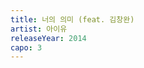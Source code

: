```yaml
---
title: 너의 의미 (feat. 김창완)
artist: 아이유
releaseYear: 2014
capo: 3
---
```


<ScoreWrapper>
  <ScorePhrase
    phrase={{
      lyrics: '(전주)',
      chordList: [
        { name: 'C', position: 0 },
        { name: 'Em', position: 4 },
        { name: 'G', position: 8 },
        { name: 'C', position: 12 },
      ],
    }}
  />
  <ScorePhrase
    phrase={{
      lyrics: '너의 그 한 마디 말도 그 웃음도',
      chordList: [
        { name: 'C', position: 0 },
        { name: 'G', position: 5 },
        { name: 'F', position: 11 },
      ],
    }}
  />
  <ScorePhrase
    phrase={{
      lyrics: '나에겐 커다란 의미',
      chordList: [
        { name: 'Am', position: 0 },
        { name: 'C', position: 5 },
        { name: 'G', position: 9 },
      ],
    }}
  />
  <ScorePhrase
    phrase={{
      lyrics: '너의 그 작은 눈빛도 쓸쓸한 뒷모습도',
      chordList: [
        { name: 'C', position: 0 },
        { name: 'G', position: 5 },
        { name: 'F', position: 10 },
      ],
    }}
  />
  <ScorePhrase
    phrase={{
      lyrics: '나에겐 힘겨운 약속',
      chordList: [
        { name: 'Am', position: 0 },
        { name: 'C', position: 5 },
        { name: 'G', position: 9 },
      ],
    }}
  />
  <ScorePhrase
    phrase={{
      lyrics: '너의 모든 것은 내게로 와',
      chordList: [
        { name: 'F', position: 0 },
        { name: 'G', position: 13 },
      ],
    }}
  />
  <ScorePhrase
    phrase={{
      lyrics: '풀리지 않는 수수께끼가 되네',
      chordList: [
        { name: 'F', position: 0 },
        { name: 'G', position: 15 },
      ],
    }}
  />
  <ScorePhrase
    phrase={{
      lyrics: '슬픔은 간이역에 코스모스로 피고',
      chordList: [
        { name: 'Am', position: 0 },
        { name: 'F', position: 9 },
      ],
    }}
  />
  <ScorePhrase
    phrase={{
      lyrics: '스쳐 불어온 넌 향긋한 바람',
      chordList: [
        { name: 'C', position: 1 },
        { name: 'G', position: 11 },
      ],
    }}
  />
  <ScorePhrase
    phrase={{
      lyrics: '나 이제 뭉게구름 위에 성을 짓고',
      chordList: [
        { name: 'Am', position: 0 },
        { name: 'F', position: 13 },
      ],
    }}
  />
  <ScorePhrase
    phrase={{
      lyrics: '널 향해 창을 내리 바람 드는 창을',
      chordList: [
        { name: 'C', position: 2 },
        { name: 'G', position: 14 },
      ],
    }}
  />
  <ScorePhrase
    phrase={{
      lyrics: ' (이렇게 상처를 받기도 하는구나.)',
      chordList: [{ name: 'F', position: 0 }],
    }}
  />
  <ScorePhrase
    phrase={{
      lyrics: '너의 그 한 마디 말도 그 웃음도',
      chordList: [
        { name: 'C', position: 0 },
        { name: 'G', position: 5 },
        { name: 'F', position: 11 },
      ],
    }}
  />
  <ScorePhrase
    phrase={{
      lyrics: '나에겐 커다란 의미',
      chordList: [
        { name: 'Am', position: 0 },
        { name: 'C', position: 5 },
        { name: 'G', position: 9 },
      ],
    }}
  />
  <ScorePhrase
    phrase={{
      lyrics: '너의 그 작은 눈빛도 쓸쓸한 뒷모습도',
      chordList: [
        { name: 'C', position: 0 },
        { name: 'G', position: 5 },
        { name: 'F', position: 10 },
      ],
    }}
  />
  <ScorePhrase
    phrase={{
      lyrics: '나에겐 힘겨운 약속',
      chordList: [
        { name: 'Am', position: 0 },
        { name: 'C', position: 5 },
        { name: 'G', position: 9 },
      ],
    }}
  />
  <ScorePhrase
    phrase={{
      lyrics: '너의 모든 것은 내게로 와',
      chordList: [
        { name: 'F', position: 0 },
        { name: 'G', position: 13 },
      ],
    }}
  />
  <ScorePhrase
    phrase={{
      lyrics: '풀리지 않는 수수께끼가 되네',
      chordList: [
        { name: 'F', position: 0 },
        { name: 'G', position: 15 },
      ],
    }}
  />
  <ScorePhrase
    phrase={{
      lyrics: '슬픔은 간이역에 코스모스로 피고',
      chordList: [
        { name: 'Am', position: 0 },
        { name: 'F', position: 9 },
      ],
    }}
  />
  <ScorePhrase
    phrase={{
      lyrics: '스쳐 불어온 넌 향긋한 바람',
      chordList: [
        { name: 'C', position: 1 },
        { name: 'G', position: 11 },
      ],
    }}
  />
  <ScorePhrase
    phrase={{
      lyrics: '나 이제 뭉게구름 위에 성을 짓고',
      chordList: [
        { name: 'Am', position: 0 },
        { name: 'F', position: 13 },
      ],
    }}
  />
  <ScorePhrase
    phrase={{
      lyrics: '널 향해 창을 내리 바람 드는 창을',
      chordList: [
        { name: 'C', position: 2 },
        { name: 'G', position: 14 },
      ],
    }}
  />
  <ScorePhrase
    phrase={{
      lyrics: '슬픔은 간이역에 코스모스로 피고',
      chordList: [
        { name: 'Am', position: 0 },
        { name: 'F', position: 9 },
      ],
    }}
  />
  <ScorePhrase
    phrase={{
      lyrics: '스쳐 불어온 넌 향긋한 바람',
      chordList: [
        { name: 'C', position: 1 },
        { name: 'G', position: 11 },
      ],
    }}
  />
  <ScorePhrase
    phrase={{
      lyrics: '나 이제 뭉게구름 위에 성을 짓고',
      chordList: [
        { name: 'Am', position: 0 },
        { name: 'F', position: 13 },
      ],
    }}
  />
  <ScorePhrase
    phrase={{
      lyrics: '널 향해 창을 내리 바람 드는 창을',
      chordList: [
        { name: 'C', position: 2 },
        { name: 'G', position: 14 },
      ],
    }}
  />
  <ScorePhrase
    phrase={{
      lyrics: '너의 그 한 마디 말도 그 웃음도',
      chordList: [
        { name: 'C', position: 0 },
        { name: 'G', position: 5 },
        { name: 'F', position: 11 },
      ],
    }}
  />
  <ScorePhrase
    phrase={{
      lyrics: '나에겐 커다란 의미',
      chordList: [
        { name: 'Am', position: 0 },
        { name: 'C', position: 5 },
        { name: 'G', position: 9 },
      ],
    }}
  />
  <ScorePhrase
    phrase={{
      lyrics: '너의 그 작은 눈빛도 쓸쓸한 뒷모습도',
      chordList: [
        { name: 'C', position: 0 },
        { name: 'G', position: 5 },
        { name: 'F', position: 10 },
      ],
    }}
  />
  <ScorePhrase
    phrase={{
      lyrics: '나에겐 힘겨운 약속',
      chordList: [
        { name: 'Am', position: 0 },
        { name: 'C', position: 5 },
        { name: 'G', position: 9 },
      ],
    }}
  />
  <ScorePhrase
    phrase={{
      lyrics: ' (도대체 넌 나에게 누구냐?)',
      chordList: [{ name: 'F', position: 0 }],
    }}
  />
</ScoreWrapper>
